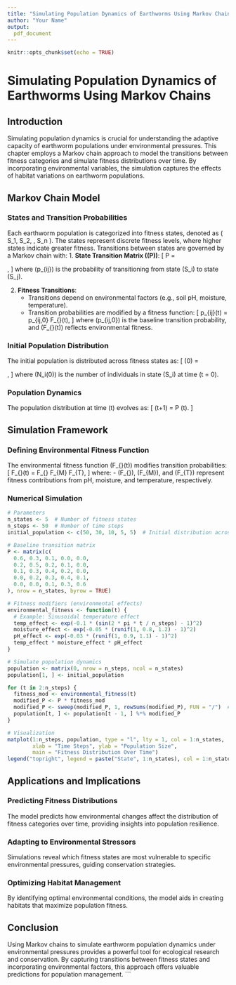 ```yaml
---
title: "Simulating Population Dynamics of Earthworms Using Markov Chains"
author: "Your Name"
output:
  pdf_document
---
```



```r
knitr::opts_chunk$set(echo = TRUE)
```

# Simulating Population Dynamics of Earthworms Using Markov Chains

## Introduction
Simulating population dynamics is crucial for understanding the adaptive capacity of earthworm populations under environmental pressures. This chapter employs a Markov chain approach to model the transitions between fitness categories and simulate fitness distributions over time. By incorporating environmental variables, the simulation captures the effects of habitat variations on earthworm populations.

## Markov Chain Model

### States and Transition Probabilities
Each earthworm population is categorized into fitness states, denoted as \( S_1, S_2, \dots, S_n \). The states represent discrete fitness levels, where higher states indicate greater fitness. Transitions between states are governed by a Markov chain with:
1. **State Transition Matrix (\(P\))**:
   \[
   P = \begin{bmatrix}
   p_{11} & p_{12} & \cdots & p_{1n} \\
   p_{21} & p_{22} & \cdots & p_{2n} \\
   \vdots & \vdots & \ddots & \vdots \\
   p_{n1} & p_{n2} & \cdots & p_{nn}
   \end{bmatrix},
   \]
   where \(p_{ij}\) is the probability of transitioning from state \(S_i\) to state \(S_j\).

2. **Fitness Transitions**:
   - Transitions depend on environmental factors (e.g., soil pH, moisture, temperature).
   - Transition probabilities are modified by a fitness function:
     \[
     p_{ij}(t) = p_{ij,0} \cdot F_{\text{env}}(t),
     \]
     where \(p_{ij,0}\) is the baseline transition probability, and \(F_{\text{env}}(t)\) reflects environmental fitness.

### Initial Population Distribution
The initial population is distributed across fitness states as:
\[
\mathbf{N}(0) = \begin{bmatrix} N_1(0) \\
N_2(0) \\
\vdots \\
N_n(0) \end{bmatrix},
\]
where \(N_i(0)\) is the number of individuals in state \(S_i\) at time \(t = 0\).

### Population Dynamics
The population distribution at time \(t\) evolves as:
\[
\mathbf{N}(t+1) = P \cdot \mathbf{N}(t).
\]

## Simulation Framework

### Defining Environmental Fitness Function
The environmental fitness function \(F_{\text{env}}(t)\) modifies transition probabilities:
\[
F_{\text{env}}(t) = F_{\text{pH}} \cdot F_{M} \cdot F_{T},
\]
where:
- \(F_{\text{pH}}\), \(F_{M}\), and \(F_{T}\) represent fitness contributions from pH, moisture, and temperature, respectively.

### Numerical Simulation
```r
# Parameters
n_states <- 5  # Number of fitness states
n_steps <- 50  # Number of time steps
initial_population <- c(50, 30, 10, 5, 5)  # Initial distribution across states

# Baseline transition matrix
P <- matrix(c(
  0.6, 0.3, 0.1, 0.0, 0.0,
  0.2, 0.5, 0.2, 0.1, 0.0,
  0.1, 0.3, 0.4, 0.2, 0.0,
  0.0, 0.2, 0.3, 0.4, 0.1,
  0.0, 0.0, 0.1, 0.3, 0.6
), nrow = n_states, byrow = TRUE)

# Fitness modifiers (environmental effects)
environmental_fitness <- function(t) {
  # Example: Sinusoidal temperature effect
  temp_effect <- exp(-0.1 * (sin(2 * pi * t / n_steps) - 1)^2)
  moisture_effect <- exp(-0.05 * (runif(1, 0.8, 1.2) - 1)^2)
  pH_effect <- exp(-0.03 * (runif(1, 0.9, 1.1) - 1)^2)
  temp_effect * moisture_effect * pH_effect
}

# Simulate population dynamics
population <- matrix(0, nrow = n_steps, ncol = n_states)
population[1, ] <- initial_population

for (t in 2:n_steps) {
  fitness_mod <- environmental_fitness(t)
  modified_P <- P * fitness_mod
  modified_P <- sweep(modified_P, 1, rowSums(modified_P), FUN = "/")  # Normalize rows
  population[t, ] <- population[t - 1, ] %*% modified_P
}

# Visualization
matplot(1:n_steps, population, type = "l", lty = 1, col = 1:n_states,
        xlab = "Time Steps", ylab = "Population Size",
        main = "Fitness Distribution Over Time")
legend("topright", legend = paste("State", 1:n_states), col = 1:n_states, lty = 1)
```

## Applications and Implications

### Predicting Fitness Distributions
The model predicts how environmental changes affect the distribution of fitness categories over time, providing insights into population resilience.

### Adapting to Environmental Stressors
Simulations reveal which fitness states are most vulnerable to specific environmental pressures, guiding conservation strategies.

### Optimizing Habitat Management
By identifying optimal environmental conditions, the model aids in creating habitats that maximize population fitness.

## Conclusion
Using Markov chains to simulate earthworm population dynamics under environmental pressures provides a powerful tool for ecological research and conservation. By capturing transitions between fitness states and incorporating environmental factors, this approach offers valuable predictions for population management.
```

